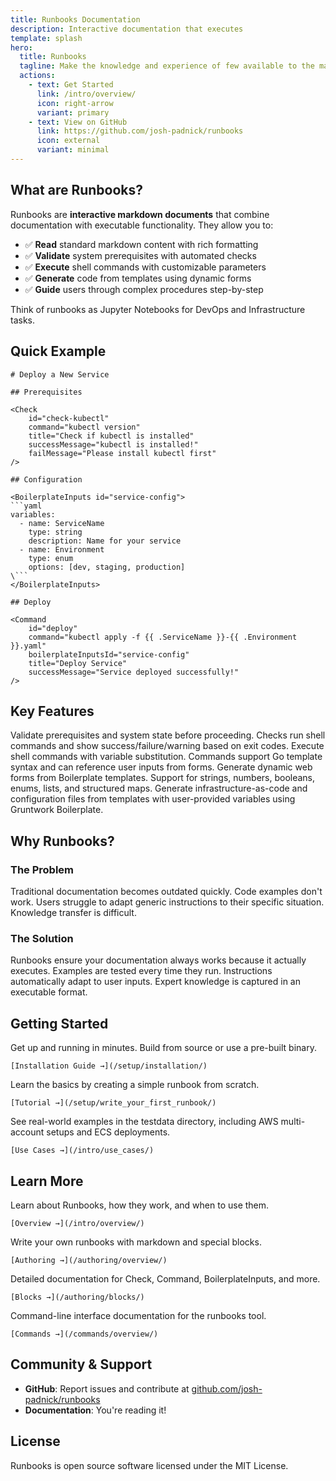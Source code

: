 ```yaml
---
title: Runbooks Documentation
description: Interactive documentation that executes
template: splash
hero:
  title: Runbooks
  tagline: Make the knowledge and experience of few available to the many
  actions:
    - text: Get Started
      link: /intro/overview/
      icon: right-arrow
      variant: primary
    - text: View on GitHub
      link: https://github.com/josh-padnick/runbooks
      icon: external
      variant: minimal
---
```



## What are Runbooks?

Runbooks are **interactive markdown documents** that combine documentation with executable functionality. They allow you to:

- ✅ **Read** standard markdown content with rich formatting
- ✅ **Validate** system prerequisites with automated checks
- ✅ **Execute** shell commands with customizable parameters
- ✅ **Generate** code from templates using dynamic forms
- ✅ **Guide** users through complex procedures step-by-step

Think of runbooks as Jupyter Notebooks for DevOps and Infrastructure tasks.

## Quick Example

```mdx
# Deploy a New Service

## Prerequisites

<Check 
    id="check-kubectl" 
    command="kubectl version"
    title="Check if kubectl is installed"
    successMessage="kubectl is installed!"
    failMessage="Please install kubectl first"
/>

## Configuration

<BoilerplateInputs id="service-config">
```yaml
variables:
  - name: ServiceName
    type: string
    description: Name for your service
  - name: Environment
    type: enum
    options: [dev, staging, production]
\```
</BoilerplateInputs>

## Deploy

<Command 
    id="deploy" 
    command="kubectl apply -f {{ .ServiceName }}-{{ .Environment }}.yaml"
    boilerplateInputsId="service-config"
    title="Deploy Service"
    successMessage="Service deployed successfully!"
/>
```

## Key Features

<CardGrid stagger>
  <Card title="Interactive Checks" icon="approve-check">
    Validate prerequisites and system state before proceeding. Checks run shell commands and show success/failure/warning based on exit codes.
  </Card>
  <Card title="Dynamic Commands" icon="rocket">
    Execute shell commands with variable substitution. Commands support Go template syntax and can reference user inputs from forms.
  </Card>
  <Card title="Smart Forms" icon="pencil">
    Generate dynamic web forms from Boilerplate templates. Support for strings, numbers, booleans, enums, lists, and structured maps.
  </Card>
  <Card title="Code Generation" icon="add-document">
    Generate infrastructure-as-code and configuration files from templates with user-provided variables using Gruntwork Boilerplate.
  </Card>
</CardGrid>

## Why Runbooks?

### The Problem

Traditional documentation becomes outdated quickly. Code examples don't work. Users struggle to adapt generic instructions to their specific situation. Knowledge transfer is difficult.

### The Solution

Runbooks ensure your documentation always works because it actually executes. Examples are tested every time they run. Instructions automatically adapt to user inputs. Expert knowledge is captured in an executable format.

## Getting Started

<CardGrid>
  <Card title="Install Runbooks" icon="setting">
    Get up and running in minutes. Build from source or use a pre-built binary.
    
    [Installation Guide →](/setup/installation/)
  </Card>
  <Card title="Write Your First Runbook" icon="document">
    Learn the basics by creating a simple runbook from scratch.
    
    [Tutorial →](/setup/write_your_first_runbook/)
  </Card>
  <Card title="Explore Examples" icon="open-book">
    See real-world examples in the testdata directory, including AWS multi-account setups and ECS deployments.
    
    [Use Cases →](/intro/use_cases/)
  </Card>
</CardGrid>

## Learn More

<CardGrid>
  <Card title="Introduction" icon="information">
    Learn about Runbooks, how they work, and when to use them.
    
    [Overview →](/intro/overview/)
  </Card>
  <Card title="Authoring Guide" icon="pen">
    Write your own runbooks with markdown and special blocks.
    
    [Authoring →](/authoring/overview/)
  </Card>
  <Card title="Block Reference" icon="puzzle">
    Detailed documentation for Check, Command, BoilerplateInputs, and more.
    
    [Blocks →](/authoring/blocks/)
  </Card>
  <Card title="CLI Reference" icon="laptop">
    Command-line interface documentation for the runbooks tool.
    
    [Commands →](/commands/overview/)
  </Card>
</CardGrid>

## Community & Support

- **GitHub**: Report issues and contribute at [github.com/josh-padnick/runbooks](https://github.com/josh-padnick/runbooks)
- **Documentation**: You're reading it!

## License

Runbooks is open source software licensed under the MIT License.
